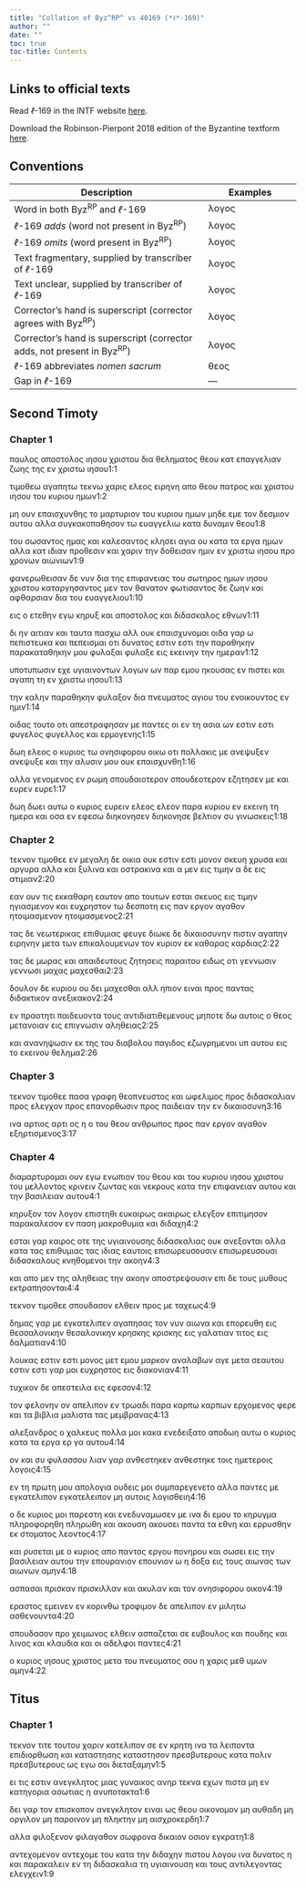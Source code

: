 ```yaml
---
title: "Collation of Byz^RP^ vs 40169 (*ℓ*-169)"
author: ""
date: ""
toc: true
toc-title: Contents
---
```


::: {.callout-note appearance="minimal" icon="false" collapse="true"}
# Links to official texts

Read *ℓ*-169 in the INTF website [here](https://ntvmr.uni-muenster.de/manuscript-workspace?docID=40169).

Download the Robinson-Pierpont 2018 edition of the Byzantine textform [here](https://web.archive.org/web/20210413060536/https://byzantinetext.com/wp-content/uploads/2021/03/robinson-pierpont-2018-gnt-edition.pdf).


:::


::: {.callout-note appearance="minimal" icon="false" collapse="true"}
# Conventions

| Description                                                              	| Examples                           	|
|--------------------------------------------------------------------------	|------------------------------------	|
| Word in both Byz^RP^ and *ℓ*-169                                   	| λογος                              	|
| *ℓ*-169 *adds* (word not present in Byz^RP^)                       	| [λογος]{.greek-added}            	|
| *ℓ*-169 *omits* (word present in Byz^RP^)                          	| [λογος]{.greek-omitted}          	|
| Text fragmentary, supplied by transcriber of *ℓ*-169               	| [λογος]{.greek-supplied}         	|
| Text unclear, supplied by transcriber of *ℓ*-169                   	| [λογος]{.unclear}                	|
| Corrector's hand is superscript (corrector agrees with Byz^RP^)          	| [λογος]{.corr}                   	|
| Corrector's hand is superscript (corrector adds, not present in Byz^RP^) 	| [[λογος]{.corr}]{.greek-added} 	|
| *ℓ*-169 abbreviates *nomen sacrum*                                 	| [θεος]{.greek-abbr}            	|
| Gap in *ℓ*-169                                                     	| [―]{.gap}                        	|
:::

## Second Timoty

### Chapter 1

παυλος αποστολος [ιησου]{.greek-abbr} [χριστου]{.greek-abbr} δια θεληματος [θεου]{.greek-abbr} κατ επαγγελιαν ζωης της εν [χριστω]{.greek-abbr} [ιησου]{.greek-abbr}[1:1]{.aside}

τιμοθεω αγαπητω τεκνω χαρις ελεος ειρηνη απο [θεου]{.greek-abbr} [πατρος]{.greek-abbr} και [χριστου]{.greek-abbr} [ιησου]{.greek-abbr} του [κυριου]{.greek-abbr} ημων[1:2]{.aside}

μη [ουν]{.greek-omitted} επαισχυνθης το μαρτυριον του [κυριου]{.greek-abbr} ημων μηδε εμε τον δεσμιον αυτου αλλα συγκακοπαθησον τω ευαγγελιω κατα δυναμιν [θεου]{.greek-abbr}[1:8]{.aside}

του σωσαντος ημας και καλεσαντος κλησει αγια ου κατα τα εργα ημων αλλα κατ ιδιαν προθεσιν και χαριν την δοθεισαν ημιν εν [χριστω]{.greek-abbr} [ιησου]{.greek-abbr} προ χρονων αιωνιων[1:9]{.aside}

φανερωθεισαν δε νυν δια της επιφανειας του [σωτηρος]{.greek-abbr} ημων [ιησου]{.greek-abbr} [χριστου]{.greek-abbr} καταργησαντος μεν τον θανατον φωτισαντος δε ζωην και αφθαρσιαν δια του ευαγγελιου[1:10]{.aside}

εις ο ετεθην εγω κηρυξ και αποστολος και διδασκαλος εθνων[1:11]{.aside}

δι ην αιτιαν και ταυτα πασχω αλλ ουκ επαισχυνομαι οιδα γαρ ω πεπιστευκα και πεπεισμαι οτι δυνατος [εστιν]{.greek-omitted} [εστι]{.greek-added} την [παραθηκην]{.greek-omitted} [παρακαταθηκην]{.greek-added} μου [φυλαξαι]{.greek-omitted} [φυλαξε]{.greek-added} εις εκεινην την ημεραν[1:12]{.aside}

υποτυπωσιν εχε υγιαινοντων λογων ων παρ εμου ηκουσας εν πιστει και αγαπη τη εν [χριστω]{.greek-abbr} [ιησου]{.greek-abbr}[1:13]{.aside}

την καλην παραθηκην φυλαξον δια [πνευματος]{.greek-abbr} αγιου του ενοικουντος εν ημιν[1:14]{.aside}

οιδας τουτο οτι απεστραφησαν με παντες οι εν τη ασια ων [εστιν]{.greek-omitted} [εστι]{.greek-added} [φυγελος]{.greek-omitted} [φυγελλος]{.greek-added} και ερμογενης[1:15]{.aside}

δωη ελεος ο [κυριος]{.greek-abbr} τω ονησιφορου οικω οτι πολλακις με [ανεψυξεν]{.greek-omitted} [ανεψυξε]{.greek-added} και την αλυσιν μου ουκ επαισχυνθη[1:16]{.aside}

αλλα γενομενος εν ρωμη [σπουδαιοτερον]{.greek-omitted} [σπουδεοτερον]{.greek-added} εζητησεν με και [ευρεν]{.greek-omitted} [ευρε]{.greek-added}[1:17]{.aside}

[δωη]{.greek-omitted} [δωει]{.greek-added} αυτω ο [κυριος]{.greek-abbr} ευρειν [ελεος]{.greek-omitted} [ελεον]{.greek-added} παρα [κυριου]{.greek-abbr} εν εκεινη τη ημερα και οσα εν εφεσω [διηκονησεν]{.greek-omitted} [διηκονησε]{.greek-added} βελτιον συ γινωσκεις[1:18]{.aside}

### Chapter 2

[τεκνον]{.greek-added} [τιμοθεε]{.greek-added} εν μεγαλη [δε]{.greek-omitted} οικια ουκ [εστιν]{.greek-omitted} [εστι]{.greek-added} μονον σκευη χρυσα και αργυρα αλλα και ξυλινα και οστρακινα και α μεν εις τιμην α δε εις ατιμιαν[2:20]{.aside}

εαν ουν τις εκκαθαρη εαυτον απο τουτων εσται σκευος εις τιμην ηγιασμενον και ευχρηστον τω δεσποτη εις παν εργον αγαθον [ητοιμασμενον]{.greek-omitted} [ητοιμασμενος]{.greek-added}[2:21]{.aside}

τας δε νεωτερικας επιθυμιας φευγε διωκε δε δικαιοσυνην πιστιν αγαπην ειρηνην μετα των επικαλουμενων τον [κυριον]{.greek-abbr} εκ καθαρας καρδιας[2:22]{.aside}

τας δε μωρας και απαιδευτους ζητησεις παραιτου ειδως οτι [γεννωσιν]{.greek-omitted} [γεννωσι]{.greek-added} [μαχας]{.greek-omitted} [μαχεσθαι]{.greek-added}[2:23]{.aside}

[δουλον]{.greek-omitted} [δε]{.greek-omitted} [κυριου]{.greek-omitted} [ου]{.greek-omitted} [δει]{.greek-omitted} [μαχεσθαι]{.greek-omitted} αλλ ηπιον ειναι προς παντας διδακτικον ανεξικακον[2:24]{.aside}

εν πραοτητι παιδευοντα τους αντιδιατιθεμενους μηποτε δω αυτοις ο [θεος]{.greek-abbr} μετανοιαν εις επιγνωσιν αληθειας[2:25]{.aside}

και ανανηψωσιν εκ της του διαβολου παγιδος εζωγρημενοι υπ αυτου εις το εκεινου θελημα[2:26]{.aside}

### Chapter 3

[τεκνον]{.greek-added} [τιμοθεε]{.greek-added} πασα γραφη θεοπνευστος και ωφελιμος προς διδασκαλιαν προς ελεγχον προς επανορθωσιν προς παιδειαν την εν δικαιοσυνη[3:16]{.aside}

ινα [αρτιος]{.greek-omitted} [αρτι]{.greek-added} [ος]{.greek-added} η ο του [θεου]{.greek-abbr} [ανθρωπος]{.greek-abbr} προς παν εργον αγαθον εξηρτισμενος[3:17]{.aside}

### Chapter 4

διαμαρτυρομαι ουν εγω ενωπιον του [θεου]{.greek-abbr} και του [κυριου]{.greek-abbr} [ιησου]{.greek-abbr} [χριστου]{.greek-abbr} του μελλοντος κρινειν ζωντας και νεκρους κατα την επιφανειαν αυτου και την βασιλειαν αυτου[4:1]{.aside}

κηρυξον τον λογον επιστηθι ευκαιρως ακαιρως ελεγξον επιτιμησον παρακαλεσον εν παση μακροθυμια και διδαχη[4:2]{.aside}

εσται γαρ καιρος οτε της υγιαινουσης διδασκαλιας ουκ ανεξονται αλλα κατα τας επιθυμιας τας ιδιας εαυτοις [επισωρευσουσιν]{.greek-omitted} [επισωρευσουσι]{.greek-added} διδασκαλους κνηθομενοι την ακοην[4:3]{.aside}

και απο μεν της αληθειας την ακοην αποστρεψουσιν επι δε τους μυθους εκτραπησονται[4:4]{.aside}

[τεκνον]{.greek-added} [τιμοθεε]{.greek-added} σπουδασον ελθειν προς με ταχεως[4:9]{.aside}

δημας γαρ με εγκατελιπεν αγαπησας τον νυν αιωνα και επορευθη εις [θεσσαλονικην]{.greek-omitted} [θεσαλονικην]{.greek-added} [κρησκης]{.greek-omitted} [κρισκης]{.greek-added} εις γαλατιαν τιτος εις δαλματιαν[4:10]{.aside}

λουκας [εστιν]{.greek-omitted} [εστι]{.greek-added} μονος μετ εμου μαρκον αναλαβων αγε μετα σεαυτου [εστιν]{.greek-omitted} [εστι]{.greek-added} γαρ μοι ευχρηστος εις διακονιαν[4:11]{.aside}

τυχικον δε απεστειλα εις εφεσον[4:12]{.aside}

τον φελονην ον απελιπον εν τρωαδι παρα [καρπω]{.greek-omitted} [καρπων]{.greek-added} ερχομενος φερε και τα βιβλια μαλιστα τας μεμβρανας[4:13]{.aside}

αλεξανδρος ο χαλκευς πολλα μοι κακα ενεδειξατο αποδωη αυτω ο [κυριος]{.greek-abbr} κατα τα [εργα]{.greek-omitted} [ερ]{.greek-added} [γα]{.greek-added} αυτου[4:14]{.aside}

ον και συ φυλασσου λιαν γαρ [ανθεστηκεν]{.greek-omitted} [ανθεστηκε]{.greek-added} τοις ημετεροις λογοις[4:15]{.aside}

εν τη πρωτη μου απολογια ουδεις μοι συμπαρεγενετο αλλα παντες με [εγκατελιπον]{.greek-omitted} [εγκατελειπον]{.greek-added} μη αυτοις λογισθειη[4:16]{.aside}

ο δε [κυριος]{.greek-abbr} μοι παρεστη και ενεδυναμωσεν με ινα δι εμου το κηρυγμα [πληροφορηθη]{.greek-omitted} [πληρωθη]{.greek-added} και [ακουση]{.greek-omitted} [ακουσει]{.greek-added} παντα τα εθνη και ερρυσθην εκ στοματος λεοντος[4:17]{.aside}

και ρυσεται με ο [κυριος]{.greek-abbr} απο παντος εργου πονηρου και σωσει εις την βασιλειαν αυτου την [επουρανιον]{.greek-omitted} [επ[ουνιον]{.greek-abbr}]{.greek-added} ω η δοξα εις τους αιωνας των αιωνων αμην[4:18]{.aside}

ασπασαι [πρισκαν]{.greek-omitted} [πρισκιλλαν]{.greek-added} και ακυλαν και τον ονησιφορου οικον[4:19]{.aside}

εραστος εμεινεν εν κορινθω τροφιμον δε απελιπον εν μιλητω ασθενουντα[4:20]{.aside}

σπουδασον προ χειμωνος ελθειν ασπαζεται σε ευβουλος και πουδης και λινος και κλαυδια και οι αδελφοι παντες[4:21]{.aside}

ο [κυριος]{.greek-abbr} [ιησους]{.greek-abbr} [χριστος]{.greek-abbr} μετα του [πνευματος]{.greek-abbr} σου η χαρις μεθ υμων αμην[4:22]{.aside}

## Titus

### Chapter 1

[τεκνον]{.greek-added} [τιτε]{.greek-added} [τουτου]{.greek-omitted} [χαριν]{.greek-omitted} [κατελιπον]{.greek-omitted} [σε]{.greek-omitted} [εν]{.greek-omitted} [κρητη]{.greek-omitted} [ινα]{.greek-omitted} [τα]{.greek-omitted} [λειποντα]{.greek-omitted} [επιδιορθωση]{.greek-omitted} [και]{.greek-omitted} [καταστησης]{.greek-omitted} [καταστησον]{.greek-added} [πρεσβυτερους]{.greek-added} κατα πολιν [πρεσβυτερους]{.greek-omitted} ως εγω σοι διεταξαμην[1:5]{.aside}

ει τις εστιν ανεγκλητος μιας γυναικος ανηρ τεκνα εχων πιστα μη εν κατηγορια ασωτιας η ανυποτακτα[1:6]{.aside}

δει γαρ τον επισκοπον ανεγκλητον ειναι ως [θεου]{.greek-abbr} οικονομον μη αυθαδη μη οργιλον μη παροινον μη πληκτην μη αισχροκερδη[1:7]{.aside}

αλλα φιλοξενον φιλαγαθον σωφρονα δικαιον οσιον εγκρατη[1:8]{.aside}

[αντεχομενον]{.greek-omitted} [αντεχομε]{.greek-added} [του]{.greek-omitted} [κατα]{.greek-omitted} [την]{.greek-omitted} [διδαχην]{.greek-omitted} [πιστου]{.greek-omitted} [λογου]{.greek-omitted} [ινα]{.greek-omitted} [δυνατος]{.greek-omitted} [η]{.greek-omitted} [και]{.greek-omitted} [παρακαλειν]{.greek-omitted} [εν]{.greek-omitted} [τη]{.greek-omitted} [διδασκαλια]{.greek-omitted} [τη]{.greek-omitted} [υγιαινουση]{.greek-omitted} [και]{.greek-omitted} [τους]{.greek-omitted} [αντιλεγοντας]{.greek-omitted} [ελεγχειν]{.greek-omitted}[1:9]{.aside}

